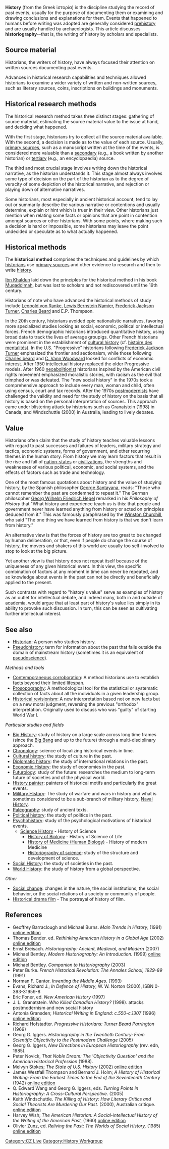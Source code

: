 '''History''' (from the Greek ἱστορία) is the discipline studying the record of past events, usually for the purpose of documenting them or examining and drawing conclusions and explanations for them.  Events that happened to humans before writing was adopted are generally considered [[prehistory]] and are usually handled by archaeologists.  This article discusses '''historiography'''--that is, the writing of history by scholars and specialists.

==Source material==
Historians, the writers of history, have always focused their attention on written sources documenting past events. 

Advances in historical research capabilities and techniques allowed historians to examine a wider variety of written and non-written sources, such as literary sources, coins, inscriptions on buildings and monuments. 
==Historical research methods==
The historical research method takes three distinct stages: gathering of source material, estimating the source material value to the issue at hand, and deciding what happened. 

With the first stage, historians try to collect all the source material available. With the second, a decision is made as to the value of each source. Usually, [[primary source|primary sources]], such as a manuscript written at the time of the events, is considered more valuable than a [[secondary source|secondary]] (e.g., a book written by another historian) or [[tertiary source|tertiary]] (e.g., an encyclopaedia) source. 

The third and most crucial stage involves writing down the historical narrative, as the historian understands it. This stage almost always involves some type of decision on the part of the historian as to the degree of veracity of some depiction of the historical narrative, and rejection or playing down of alternative narratives. 

Some historians, most especially in ancient historical account, tend to lay out or summarily describe the various narrative or contentions and usually determine, explain or hint which is truer in their view. Other historians just mention when relating some facts or opinions that are point in contention amongst sources or other historians. With some points, where making such a decision is hard or impossible, some historians may leave the point undecided or speculate as to what actually happened.

==Historical methods==
{{main|Historical method}}

The '''historical method''' comprises the techniques and guidelines by which [[historian]]s use [[primary source]]s and other evidence to research and then to write [[historiography|history]].

[[Ibn Khaldun]] laid down the principles for the historical method in his book [[Muqaddimah]], but was lost to scholars and not rediscovered until the 19th century.  

Historians of note who have advanced the historical methods of study include [[Leopold von Ranke]], [[Lewis Bernstein Namier]], [[Frederick Jackson Turner]], [[Charles Beard]] and E.P. Thompson.
 
In the 20th century, historians avoided epic nationalistic narratives, favoring more specialized studies looking as social, economic, political or intellectual forces.  French demographic historians introduced quantitative history, using broad data to track the lives of average groupigs. Other French historians were prominent in the establishment of [[cultural history]] (cf. [[histoire des mentalités]]). In the U.S. "Progressive" historians following [[Frederick Jackson Turner]] emphasized the frontier and sectionaism, while those following [[Charles beard]] and [[C. Vann Woodward]] looked for conflicts of economic interest. After 1950 intellectual history replaced the older Progressive models. After 1960 [[neoabolitionist]] historians inspired by the American civil rights movement emphasized moralistic stories, with racism as the evil that trimphed or was defeated.  The "new social history" in the 1970s took a comprehensive approach to include every man, woman and child, often using census, court and tax records. After the 1970s [[postmodernism|postmodernists]] have challenged the validity and need for the study of history on the basis that all history is based on the personal interpretation of sources. This approach came under blistering attack by historians such as Granatstein (1998) in Canada, and Windschuttle (2000) in Australia, leading to lively debates.

==Value==
Historians often claim that the study of history teaches valuable lessons with regard to past successes and failures of leaders, military strategy and tactics, economic systems, forms of government, and other recurring themes in the human story. From history we may learn factors that result in the rise and fall of [[nation-state]]s or [[civilization]]s, the strengths and weaknesses of various political, economic, and social systems, and the effects of factors such as trade and technology.

One of the most famous quotations about history and the value of studying history, by the Spanish philosopher [[George Santayana]], reads: "Those who cannot remember the past are condemned to repeat it." The German philosopher [[Georg Wilhelm Friedrich Hegel]] remarked in his ''Philosophy of History'' that "What history and experience teach us is this: that people and government never have learned anything from history or acted on principles deduced from it." This was famously paraphrased by the [[Winston Churchill]], who said "The one thing we have learned from history is that we don't learn from history."

An alternative view is that the forces of history are too great to be changed by human deliberation, or that, even if people do change the course of history, the movers and shakers of this world are usually too self-involved to stop to look at the big picture.

Yet another view is that history does not repeat itself because of the uniqueness of any given historical event. In this view, the specific combination of factors at any moment in time can never be repeated, and so knowledge about events in the past can not be directly and beneficially applied to the present.

Such contrasts with regard to "history's value" serve as examples of history as an outlet for intellectual debate, and indeed many, both in and outside of academia, would argue that at least part of history's value lies simply in its ability to provoke such discussion. In turn, this can be seen as cultivating further intellectual interest.

==See also==
*[[Historian]]: A person who studies history.
*[[Pseudohistory]]: term for information about the past that falls outside the domain of mainstream history (sometimes it is an equivalent of [[pseudoscience]]).

''Methods and tools''
*[[Contemporaneous corroboration]]: A method historians use to establish facts beyond their limited lifespan.
*[[Prosopography]]: A methodological tool for the statistical or systematic collection of facts about all the individuals in a given leadership group. 
*[[Historical revisionism]]: A new interpretation based not on new facts but on a new moral judgment, reversing the previous "orthodox" interpretation. Originally used to discuss who was "guilty" of starting World War I.

''Particular studies and fields''
*[[Big History]]: study of history on a large scale across long time frames (since the [[Big Bang]] and up to the future) through a multi-disciplinary approach.
*[[Chronology]]: science of localizing historical events in time.
*[[Cultural history]]: the study of culture in the past.
*[[Diplomatic history]]: the study of international relations in the past.
*[[Economic History]]: the study of economies in the past.
*[[Futurology]]: study of the future: researches the medium to long-term future of societies and of the physical world.
*[[History painter]]: painters of historical motifs and particularly the great events.
*[[Military History]]: The study of warfare and wars in history and what is sometimes considered to be a sub-branch of military history, [[Naval History]].
*[[Paleography]]: study of ancient texts.
*[[Political history]]: the study of politics in the past.
*[[Psychohistory]]: study of the psychological motivations of historical events.
**[[Science History]] - History of Science
***[[History of Biology]] - History of Science of Life
***[[History of Medicine (Human Biology)]] - History of modern Medicine
***[[Historiography of science]]: study of the structure and development of science.
*[[Social History]]: the study of societies in the past.
*[[World History]]: the study of history from a global perspective.

''Other''
*[[Social change]]: changes in the nature, the social institutions, the social behavior, or the social relations of a society or community of people.
*[[Historical drama film]] - The portrayal of history of film.

==References==
*  Geoffrey Barraclough and Michael Burns. ''Main Trends in History,'' (1991) [http://www.questia.com/PM.qst?a=o&d=105793227 online edition]
* Thomas Bender. ed. ''Rethinking American History in a Global Age'' (2002) [http://www.questia.com/PM.qst?a=o&d=105886903 online edition]
* Ernst Breisach. ''Historiography: Ancient, Medieval, and Modern'' (2007) 
* Michael Bentley. ''Modern Historiography: An Introduction.'' (1999) [http://www.questia.com/PM.qst?a=o&d=108204588 online edition]
* Michael Bentley. ''Companion to Historiography'' (2003) 
* Peter Burke. ''French Historical Revolution: The Annales School, 1929-89'' (1991) 
* Norman F. Cantor. ''Inventing the Middle Ages.'' (1993) 
*Evans, Richard J.; ''In Defence of History''; W. W. Norton (2000), ISBN 0-393-31959-8
*  Eric Foner, ed. ''New American History'' (1997)
* J. L. Granatstein. ''Who Killed Canadian History?'' (1998). attacks postmodernism and new social history
*  Antonia Gransden; ''Historical Writing in England: c.550-c.1307'' (1996) [http://www.questia.com/PM.qst?a=o&d=109077534 online edition]
* Richard Hofstadter. ''Progressive Historians: Turner Beard Parrington'' (1969) 
* Georg G. Iggers. ''Historiography in the Twentieth Century: From Scientific Objectivity to the Postmodern Challenge'' (2005) 
* Georg G. Iggers, ''New Directions in European Historiography'' (rev. edn, 1985). 
* Peter Novick, ''That Noble Dream: The 'Objectivity Question' and the American Historical Profession'' (1988).
*  Melvyn Stokes; ''The State of U.S. History'' (2002) [http://www.questia.com/PM.qst?a=o&d=102287734 online edition]
* James Westfall Thompson and Bernard J. Holm; ''A History of Historical Writing: From the Earliest Times to the End of the Seventeenth Century '' (1942) [http://www.questia.com/PM.qst?a=o&d=9276002 online edition]
* Q. Edward Wang and Georg G. Iggers, eds. ''Turning Points in Historiography: A Cross-Cultural Perspective. '' (2005)
*  Keith Windschuttle. ''The Killing of History: How Literary Critics and Social Theorists Are Murdering Our Past.'' (2000), Australian critique.  [http://www.questia.com/PM.qst?a=o&d=101567740 online edition]
* Harvey Wish; ''The American Historian: A Social-intellectual History of the Writing of the American Past,'' (1960) [http://www.questia.com/PM.qst?a=o&d=98866105 online edition]
* Olivier Zunz, ed. ''Reliving the Past: The Worlds of Social History,'' (1985) [http://www.questia.com/PM.qst?a=o&d=958580 online edition]



[[Category:CZ Live]]
[[Category:History| ]]
[[Category:History Workgroup]]